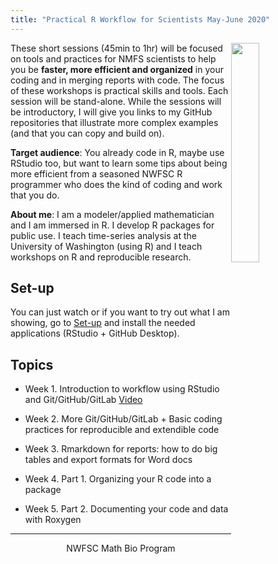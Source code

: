 ```yaml
---
title: "Practical R Workflow for Scientists May-June 2020"
---
```


<img style="float: right;" src="images/tools-logo-transparent.png" width=30%>

These short sessions (45min to 1hr) will be focused on tools and practices for NMFS scientists to help you be **faster, more efficient and organized** in your coding and in merging reports with code. The focus of these workshops is practical skills and tools. Each session will be stand-alone. While the sessions will be introductory, I will give you links to my GitHub repositories that illustrate more complex examples (and that you can copy and build on).

**Target audience**: You already code in R, maybe use RStudio too, but want to learn some tips about being more efficient from a seasoned NWFSC R programmer who does the kind of coding and work that you do.

**About me**: I am a modeler/applied mathematician and I am immersed in R. I develop R packages for public use. I teach time-series analysis at the University of Washington (using R) and I teach workshops on R and reproducible research.

## Set-up

You can just watch or if you want to try out what I am showing, go to [Set-up](https://rverse-tutorials.github.io/RWorkflow-NWFSC-2020/set-up.html) and install the needed applications (RStudio + GitHub Desktop).

## Topics

* Week 1. Introduction to workflow using RStudio and Git/GitHub/GitLab [Video](https://www.youtube.com/watch?v=HxIpxVdQsDs)

* Week 2. More Git/GitHub/GitLab + Basic coding practices for reproducible and extendible code

* Week 3. Rmarkdown for reports: how to do big tables and export formats for Word docs

* Week 4. Part 1. Organizing your R code into a package

* Week 5. Part 2. Documenting your code and data with Roxygen

<hr>

<div style="text-align: center">
<i class="fas fa-cubes"></i> NWFSC Math Bio Program <i class="fas fa-cubes"></i>
</div>